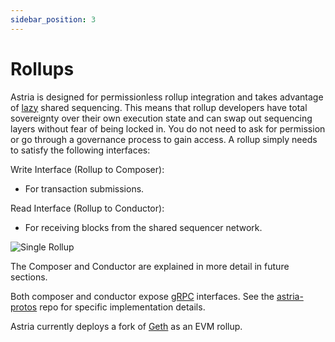 ```yaml
---
sidebar_position: 3
---
```


# Rollups


<Deployments />

Astria is designed for permissionless rollup integration and takes advantage of [lazy](https://en.wikipedia.org/wiki/Lazy_evaluation?ref=blog.astria.org) shared sequencing. This means that rollup developers have total sovereignty over their own execution state and can swap out sequencing layers without fear of being locked in. You do not need to ask for permission or go through a governance process to gain access. A rollup simply needs to satisfy the following interfaces:

Write Interface (Rollup to Composer):
- For transaction submissions.

Read Interface (Rollup to Conductor):
- For receiving blocks from the shared sequencer network.

![Single Rollup](../assets/single-rollup.png)

The Composer and Conductor are explained in more detail in future sections.

Both composer and conductor expose [gRPC](https://grpc.io/) interfaces. See the [astria-protos](https://github.com/astriaorg/astria/tree/main/crates/astria-proto) repo for specific implementation details.

Astria currently deploys a fork of
[Geth](https://github.com/astriaorg/go-ethereum) as an EVM rollup. 
